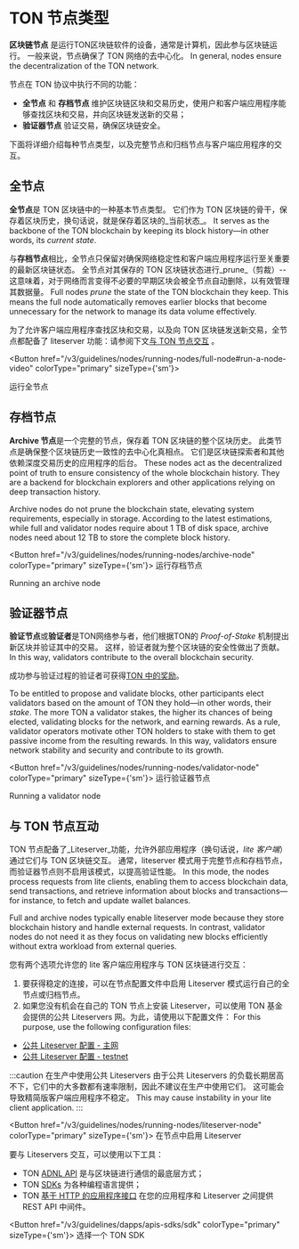 

# TON 节点类型

**区块链节点** 是运行TON区块链软件的设备，通常是计算机，因此参与区块链运行。
一般来说，节点确保了 TON 网络的去中心化。 In general, nodes ensure the decentralization of the TON network.

节点在 TON 协议中执行不同的功能：

- **全节点** 和 **存档节点** 维护区块链区块和交易历史，使用户和客户端应用程序能够查找区块和交易，并向区块链发送新的交易；
- **验证器节点** 验证交易，确保区块链安全。

下面将详细介绍每种节点类型，以及完整节点和归档节点与客户端应用程序的交互。

## 全节点

**全节点**是 TON 区块链中的一种基本节点类型。
它们作为 TON 区块链的骨干，保存着区块历史，换句话说，就是保存着区块的_当前状态_。 It serves as the backbone of the TON blockchain by keeping its block history—in other words, its _current state_.

与**存档节点**相比，全节点只保留对确保网络稳定性和客户端应用程序运行至关重要的最新区块链状态。
全节点对其保存的 TON 区块链状态进行_prune_（剪裁）--这意味着，对于网络而言变得不必要的早期区块会被全节点自动删除，以有效管理其数据量。 Full nodes _prune_ the state of the TON blockchain they keep. This means the full node automatically removes earlier blocks that become unnecessary for the network to manage its data volume effectively.

为了允许客户端应用程序查找区块和交易，以及向 TON 区块链发送新交易，全节点都配备了 liteserver 功能：请参阅下文[与 TON 节点交互](#interacting-with-ton-nodes) 。

<Button href="/v3/guidelines/nodes/running-nodes/full-node#run-a-node-video"
colorType="primary" sizeType={'sm'}>

  运行全节点

</Button>

## 存档节点

**Archive 节点**是一个完整的节点，保存着 TON 区块链的整个区块历史。
此类节点是确保整个区块链历史一致性的去中心化真相点。
它们是区块链探索者和其他依赖深度交易历史的应用程序的后台。 These nodes act as the decentralized point of truth to ensure consistency of the whole blockchain history. They are a backend for blockchain explorers and other applications relying on deep transaction history.

Archive nodes do not prune the blockchain state, elevating system requirements, especially in storage. According to the latest estimations, while full and validator nodes require about 1 TB of disk space, archive nodes need about 12 TB to store the complete block history.

<Button href="/v3/guidelines/nodes/running-nodes/archive-node"
colorType="primary" sizeType={'sm'}>
运行存档节点
</Button>

  Running an archive node

</Button>

## 验证器节点

**验证节点**或**验证者**是TON网络参与者，他们根据TON的 _Proof-of-Stake_ 机制提出新区块并验证其中的交易。
这样，验证者就为整个区块链的安全性做出了贡献。 In this way, validators contribute to the overall blockchain security.

成功参与验证过程的验证者可获得[TON 中的奖励](/v3/documentation/infra/nodes/validation/staking-incentives)。

To be entitled to propose and validate blocks, other participants elect validators based on the amount of TON they hold—in other words, their _stake_. The more TON a validator stakes, the higher its chances of being elected, validating blocks for the network, and earning rewards. As a rule, validator operators motivate other TON holders to stake with them to get passive income from the resulting rewards. In this way, validators ensure network stability and security and contribute to its growth.

<Button href="/v3/guidelines/nodes/running-nodes/validator-node"
colorType="primary" sizeType={'sm'}>
运行验证器节点
</Button>

  Running a validator node

</Button>

## 与 TON 节点互动

TON 节点配备了_Liteserver_功能，允许外部应用程序（换句话说，_lite 客户端_）通过它们与 TON 区块链交互。
通常，liteserver 模式用于完整节点和存档节点，而验证器节点则不启用该模式，以提高验证性能。 In this mode, the nodes process requests from lite clients, enabling them to access blockchain data, send transactions, and retrieve information about blocks and transactions—for instance, to fetch and update wallet balances.

Full and archive nodes typically enable liteserver mode because they store blockchain history and handle external requests. In contrast, validator nodes do not need it as they focus on validating new blocks efficiently without extra workload from external queries.

您有两个选项允许您的 lite 客户端应用程序与 TON 区块链进行交互：

1. 要获得稳定的连接，可以在节点配置文件中启用 Liteserver 模式运行自己的全节点或归档节点。
2. 如果您没有机会在自己的 TON 节点上安装 Liteserver，可以使用 TON 基金会提供的公共 Liteservers 网。为此，请使用以下配置文件： For this purpose, use the following configuration files:

- [公共 Liteserver 配置 - 主网](https://ton.org/global-config.json)
- [公共 Liteserver 配置 - testnet](https://ton.org/testnet-global.config.json)

:::caution 在生产中使用公共 Liteservers
由于公共 Liteservers 的负载长期居高不下，它们中的大多数都有速率限制，因此不建议在生产中使用它们。
这可能会导致精简版客户端应用程序不稳定。
This may cause instability in your lite client application.
:::

<Button href="/v3/guidelines/nodes/running-nodes/liteserver-node"
colorType="primary" sizeType={'sm'}>
在节点中启用 Liteserver
</Button>

要与 Liteservers 交互，可以使用以下工具：

- TON [ADNL API](/v3/guidelines/dapps/apis-sdks/tton-adnl-apis) 是与区块链进行通信的最底层方式；
- TON [SDKs](/v3/guidelines/dapps/apis-sdks/sdk) 为各种编程语言提供；
- TON [基于 HTTP 的应用程序接口](/v3/concepts/dive-into-ton/ton-ecosystem/explorers-in-ton) 在您的应用程序和 Liteserver 之间提供 REST API 中间件。

<Button href="/v3/guidelines/dapps/apis-sdks/sdk"
colorType="primary" sizeType={'sm'}>
选择一个 TON SDK
</Button>

<Feedback />
